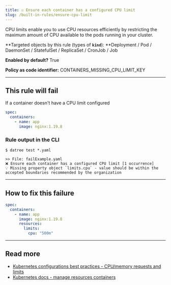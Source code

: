 ```yaml
---
title: ☑️ Ensure each container has a configured CPU limit
slug: /built-in-rules/ensure-cpu-limit
---
```


CPU limits enable you to use CPU resources efficiently by restricting the maximum amount of CPU available to the pods running in your cluster.

**Targeted objects by this rule (types of **`kind`**): **Deployment / Pod / DaemonSet / StatefulSet / ReplicaSet / CronJob / Job

**Enabled by default?** True

**Policy as code identifier:** CONTAINERS_MISSING_CPU_LIMIT_KEY

---

## This rule will fail

If a container doesn't have a CPU limit configured

```yaml
spec:
  containers:
    - name: app
      image: nginx:1.19.8
```

### Rule output in the CLI

```terminal
$ datree test *.yaml

>> File: failExample.yaml
❌ Ensure each container has a configured CPU limit [1 occurrence]
💡 Missing property object `limits.cpu` - value should be within the accepted boundaries recommended by the organization
```

---

## How to fix this failure

```yaml
spec:
  containers:
    - name: app
      image: nginx:1.19.8
      resources:
        limits:
          cpu: "500m"
```

---

## Read more

- [Kubernetes configurations best practices - CPU/memory requests and limits](https://www.datree.io/resources/kubernetes-configurations-best-practices#anchor8)
- [Kubernetes docs - manage resources containers](https://kubernetes.io/docs/concepts/configuration/manage-resources-containers/)
